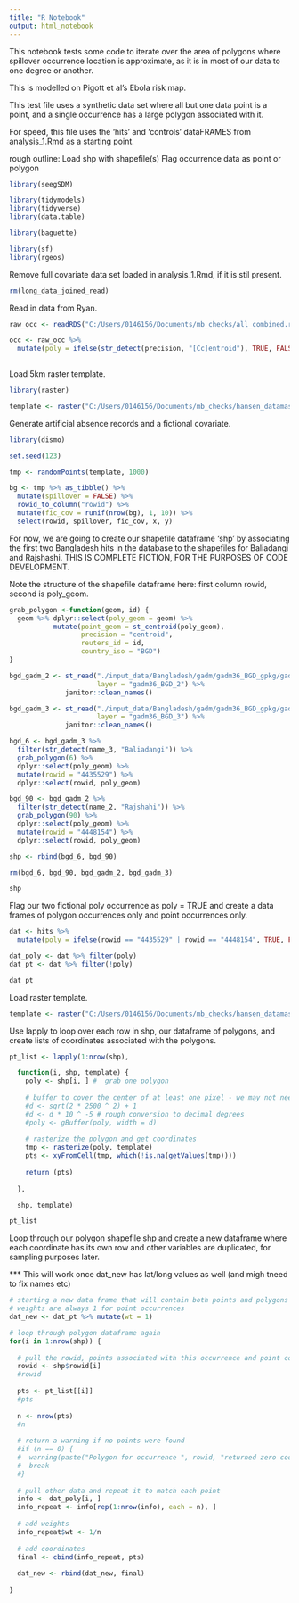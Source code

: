 ```yaml
---
title: "R Notebook"
output: html_notebook
---
```


This notebook tests some code to iterate over the area of polygons where spillover occurrence location is approximate, as it is in most of our data to one degree or another.

This is modelled on Pigott et al's Ebola risk map.

This test file uses a synthetic data set where all but one data point is a point, and a single occurrence has a large polygon associated with it.

For speed, this file uses the 'hits' and 'controls' dataFRAMES from analysis_1.Rmd as a starting point.

rough outline:
Load shp with shapefile(s)
Flag occurrence data as point or polygon

```r

library(seegSDM)

library(tidymodels)
library(tidyverse)
library(data.table)

library(baguette)

library(sf)
library(rgeos)

```

Remove full covariate data set loaded in analysis_1.Rmd, if it is stil present.

```r

rm(long_data_joined_read)

```

Read in data from Ryan.

```r

raw_occ <- readRDS("C:/Users/0146156/Documents/mb_checks/all_combined.rds")

occ <- raw_occ %>% 
  mutate(poly = ifelse(str_detect(precision, "[Cc]entroid"), TRUE, FALSE))
              

```

Load 5km raster template.

```r

library(raster)

template <- raster("C:/Users/0146156/Documents/mb_checks/hansen_datamask.tif")

```

Generate artificial absence records and a fictional covariate.

```r
library(dismo)

set.seed(123)

tmp <- randomPoints(template, 1000)

bg <- tmp %>% as_tibble() %>% 
  mutate(spillover = FALSE) %>%
  rowid_to_column("rowid") %>%
  mutate(fic_cov = runif(nrow(bg), 1, 10)) %>%
  select(rowid, spillover, fic_cov, x, y)

```

For now, we are going to create our shapefile dataframe 'shp' by associating the first two Bangladesh hits in the database to the shapefiles for Baliadangi and Rajshashi. THIS IS COMPLETE FICTION, FOR THE PURPOSES OF CODE DEVELOPMENT.

Note the structure of the shapefile dataframe here: first column rowid, second is poly_geom.

```r

grab_polygon <-function(geom, id) {
  geom %>% dplyr::select(poly_geom = geom) %>% 
           mutate(point_geom = st_centroid(poly_geom),
                  precision = "centroid",
                  reuters_id = id,
                  country_iso = "BGD")
}

bgd_gadm_2 <- st_read("./input_data/Bangladesh/gadm/gadm36_BGD_gpkg/gadm36_BGD.gpkg",
                      layer = "gadm36_BGD_2") %>%
              janitor::clean_names()

bgd_gadm_3 <- st_read("./input_data/Bangladesh/gadm/gadm36_BGD_gpkg/gadm36_BGD.gpkg",
                      layer = "gadm36_BGD_3") %>%
              janitor::clean_names()

bgd_6 <- bgd_gadm_3 %>%
  filter(str_detect(name_3, "Baliadangi")) %>%
  grab_polygon(6) %>%
  dplyr::select(poly_geom) %>%
  mutate(rowid = "4435529") %>%
  dplyr::select(rowid, poly_geom)

bgd_90 <- bgd_gadm_2 %>% 
  filter(str_detect(name_2, "Rajshahi")) %>%
  grab_polygon(90) %>%
  dplyr::select(poly_geom) %>%
  mutate(rowid = "4448154") %>%
  dplyr::select(rowid, poly_geom)

shp <- rbind(bgd_6, bgd_90)

rm(bgd_6, bgd_90, bgd_gadm_2, bgd_gadm_3)

shp

```

Flag our two fictional poly occurrence as poly = TRUE and create a data frames of polygon occurrences only and point occurrences only. 

```r

dat <- hits %>% 
  mutate(poly = ifelse(rowid == "4435529" | rowid == "4448154", TRUE, FALSE)) 

dat_poly <- dat %>% filter(poly) 
dat_pt <- dat %>% filter(!poly)

dat_pt

```

Load raster template.

```r

template <- raster("C:/Users/0146156/Documents/mb_checks/hansen_datamask.tif")

```

Use lapply to loop over each row in shp, our dataframe of polygons, and create lists of coordinates associated with the polygons.

```r

pt_list <- lapply(1:nrow(shp),

  function(i, shp, template) {
    poly <- shp[i, ] #  grab one polygon
    
    # buffer to cover the center of at least one pixel - we may not need this
    #d <- sqrt(2 * 2500 ^ 2) + 1
    #d <- d * 10 ^ -5 # rough conversion to decimal degrees
    #poly <- gBuffer(poly, width = d)
    
    # rasterize the polygon and get coordinates
    tmp <- rasterize(poly, template)
    pts <- xyFromCell(tmp, which(!is.na(getValues(tmp))))
    
    return (pts)
    
  },

  shp, template)

pt_list

```
Loop through our polygon shapefile shp and create a new dataframe where each coordinate has its own row and other variables are duplicated, for sampling purposes later.

*** This will work once dat_new has lat/long values as well (and migh tneed to fix names etc)

```r

# starting a new data frame that will contain both points and polygons 
# weights are always 1 for point occurrences 
dat_new <- dat_pt %>% mutate(wt = 1)

# loop through polygon dataframe again
for(i in 1:nrow(shp)) {
  
  # pull the rowid, points associated with this occurrence and point count 
  rowid <- shp$rowid[i]
  #rowid
  
  pts <- pt_list[[i]]
  #pts
  
  n <- nrow(pts)
  #n
  
  # return a warning if no points were found 
  #if (n == 0) {
  #  warning(paste("Polygon for occurrence ", rowid, "returned zero coordinates!" )
  #  break
  #}
  
  # pull other data and repeat it to match each point 
  info <- dat_poly[i, ]
  info_repeat <- info[rep(1:nrow(info), each = n), ]
  
  # add weights
  info_repeat$wt <- 1/n
  
  # add coordinates
  final <- cbind(info_repeat, pts)
  
  dat_new <- rbind(dat_new, final)
  
}

```


